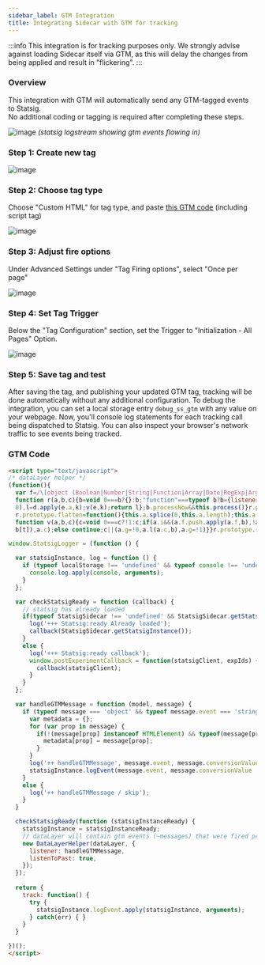```yaml
---
sidebar_label: GTM Integration
title: Integrating Sidecar with GTM for tracking
---
```


:::info
This integration is for tracking purposes only. We strongly advise against loading Sidecar itself via GTM, as this will delay the changes from being applied and result in "flickering".
:::

### Overview
This integration with GTM will automatically send any GTM-tagged events to Statsig.<br /> No additional coding or tagging is required after completing these steps.

![image](/img/gtm-logstream.png)
_(statsig logstream showing gtm events flowing in)_

### Step 1: Create new tag 
![image](/img/gtm-create-tag.png)

### Step 2: Choose tag type
Choose "Custom HTML" for tag type, and paste [this GTM code](#gtm-code) (including script tag)

![image](/img/gtm-tag-configuration.png)

### Step 3: Adjust fire options
Under Advanced Settings under "Tag Firing options", select "Once per page"

![image](/img/gtm-create-tag-options.png)

### Step 4: Set Tag Trigger
Below the "Tag Configuration" section, set the Trigger to "Initialization - All Pages" Option. 

![image](/img/gtm-tag-trigger.png)

### Step 5: Save tag and test
After saving the tag, and publishing your updated GTM tag, tracking will be done automatically without any additional configuration.
To debug the integration, you can set a local storage entry `debug_ss_gtm` with any value on your webpage. Now, you'll console log statements for each tracking call being dispatched to Statsig. You can also inspect your browser's network traffic to see events being tracked.

### GTM Code
```html
<script type="text/javascript">
/* dataLayer helper */
(function(){
  var f=/\[object (Boolean|Number|String|Function|Array|Date|RegExp|Arguments)\]/;function g(a){return null==a?String(a):(a=f.exec(Object.prototype.toString.call(Object(a))))?a[1].toLowerCase():"object"}function m(a,b){return Object.prototype.hasOwnProperty.call(Object(a),b)}function n(a){if(!a||"object"!=g(a)||a.nodeType||a==a.window)return!1;try{if(a.constructor&&!m(a,"constructor")&&!m(a.constructor.prototype,"isPrototypeOf"))return!1}catch(c){return!1}for(var b in a);return void 0===b||m(a,b)};function p(a,b){var c={},d=c;a=a.split(".");for(var e=0;e<a.length-1;e++)d=d[a[e]]={};d[a[a.length-1]]=b;return c}function q(a,b){var c=!a._clear,d;for(d in a)if(m(a,d)){var e=a[d];"array"===g(e)&&c?("array"===g(b[d])||(b[d]=[]),q(e,b[d])):n(e)&&c?(n(b[d])||(b[d]={}),q(e,b[d])):b[d]=e}delete b._clear};
  function r(a,b,c){b=void 0===b?{}:b;"function"===typeof b?b={listener:b,listenToPast:void 0===c?!1:c,processNow:!0,commandProcessors:{}}:b={listener:b.listener||function(){},listenToPast:b.listenToPast||!1,processNow:void 0===b.processNow?!0:b.processNow,commandProcessors:b.commandProcessors||{}};this.a=a;this.l=b.listener;this.j=b.listenToPast;this.g=this.i=!1;this.c={};this.f=[];this.b=b.commandProcessors;this.h=u(this);var d=this.a.push,e=this;this.a.push=function(){var k=[].slice.call(arguments,
  0),l=d.apply(e.a,k);v(e,k);return l};b.processNow&&this.process()}r.prototype.process=function(){this.registerProcessor("set",function(){var c={};1===arguments.length&&"object"===g(arguments[0])?c=arguments[0]:2===arguments.length&&"string"===g(arguments[0])&&(c=p(arguments[0],arguments[1]));return c});this.i=!0;for(var a=this.a.length,b=0;b<a;b++)v(this,[this.a[b]],!this.j)};r.prototype.get=function(a){var b=this.c;a=a.split(".");for(var c=0;c<a.length;c++){if(void 0===b[a[c]])return;b=b[a[c]]}return b};
  r.prototype.flatten=function(){this.a.splice(0,this.a.length);this.a[0]={};q(this.c,this.a[0])};r.prototype.registerProcessor=function(a,b){a in this.b||(this.b[a]=[]);this.b[a].push(b)};
  function v(a,b,c){c=void 0===c?!1:c;if(a.i&&(a.f.push.apply(a.f,b),!a.g))for(;0<a.f.length;){b=a.f.shift();if("array"===g(b))a:{var d=a.c;g(b[0]);for(var e=b[0].split("."),k=e.pop(),l=b.slice(1),h=0;h<e.length;h++){if(void 0===d[e[h]])break a;d=d[e[h]]}try{d[k].apply(d,l)}catch(w){}}else if("arguments"===g(b)){e=a;k=[];l=b[0];if(e.b[l])for(d=e.b[l].length,h=0;h<d;h++)k.push(e.b[l][h].apply(e.h,[].slice.call(b,1)));a.f.push.apply(a.f,k)}else if("function"==typeof b)try{b.call(a.h)}catch(w){}else if(n(b))for(var t in b)q(p(t,
  b[t]),a.c);else continue;c||(a.g=!0,a.l(a.c,b),a.g=!1)}}r.prototype.registerProcessor=r.prototype.registerProcessor;r.prototype.flatten=r.prototype.flatten;r.prototype.get=r.prototype.get;r.prototype.process=r.prototype.process;window.DataLayerHelper=r;function u(a){return{set:function(b,c){q(p(b,c),a.c)},get:function(b){return a.get(b)}}};})(); 

window.StatsigLogger = (function () {

  var statsigInstance, log = function () {
    if (typeof localStorage !== 'undefined' && typeof console !== 'undefined' && localStorage.getItem('debug_ss_gtm')) {
      console.log.apply(console, arguments);
    }
  };

  var checkStatsigReady = function (callback) {
    // statsig has already loaded
    if(typeof StatsigSidecar !== 'undefined' && StatsigSidecar.getStatsigInstance()) {
      log('+++ Statsig:ready Already loaded');
      callback(StatsigSidecar.getStatsigInstance());
    }
    else {
      log('+++ Statsig:ready callback');
      window.postExperimentCallback = function(statsigClient, expIds) {
        callback(statsigClient);
      }
    }
  };

  var handleGTMMessage = function (model, message) {    
    if (typeof message === 'object' && typeof message.event === 'string') {
      var metadata = {};
      for (var prop in message) {
        if(!(message[prop] instanceof HTMLElement) && typeof(message[prop]) !== 'object') {
          metadata[prop] = message[prop];
        }
      }
      log('++ handleGTMMessage', message.event, message.conversionValue || null, metadata);
      statsigInstance.logEvent(message.event, message.conversionValue || null, metadata);
    }
    else {
      log('++ handleGTMMessage / skip');
    }
  }

  checkStatsigReady(function (statsigInstanceReady) {
    statsigInstance = statsigInstanceReady;
    // dataLayer will contain gtm events (~messages) that were fired pre statsig readiness
    new DataLayerHelper(dataLayer, {
      listener: handleGTMMessage,
      listenToPast: true,
    });
  });
  
  return {
    track: function() {
      try {
        statsigInstance.logEvent.apply(statsigInstance, arguments);
      } catch(err) { } 
    }
  }

})();
</script>
```